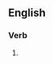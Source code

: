 {{also|machinâtes}}

==English==

===Verb===
{{head|en|verb form}}

# {{en-third-person singular of|machinate}}
